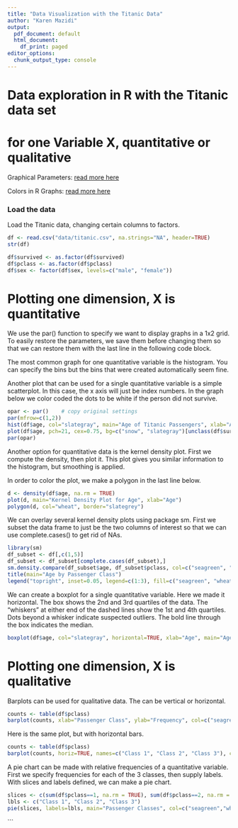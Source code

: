 ```yaml
---
title: "Data Visualization with the Titanic Data"
author: "Karen Mazidi"
output:
  pdf_document: default
  html_document:
    df_print: paged
editor_options:
  chunk_output_type: console
---
```

# Data exploration in R with the Titanic data set
# for one Variable X, quantitative or qualitative

Graphical Parameters: [read more here](https://www.statmethods.net/advgraphs/parameters.html)

Colors in R Graphs: [read more here](http://www.stat.columbia.edu/~tzheng/files/Rcolor.pdf)

### Load the data

Load the Titanic data, changing certain columns to factors.

```r
df <- read.csv("data/titanic.csv", na.strings="NA", header=TRUE)
str(df)

df$survived <- as.factor(df$survived)
df$pclass <- as.factor(df$pclass)
df$sex <- factor(df$sex, levels=c("male", "female"))
```

# Plotting one dimension, X is quantitative

We use the par() function to specify we want to display graphs in a 1x2 grid. To easily restore the parameters, we save them before changing them so that we can  restore them with the last line in the following code block.

The most common graph for one quantitative variable is the histogram. You can specify the bins but the bins that were created automatically seem fine.

Another plot that can be used for a single quantitative variable is a simple scatterplot. In this case, the x axis will just be index numbers. In the graph below we color coded the dots to be white if the person did not survive.

```r
opar <- par()    # copy original settings
par(mfrow=c(1,2))
hist(df$age, col="slategray", main="Age of Titanic Passengers", xlab="Age")
plot(df$age, pch=21, cex=0.75, bg=c("snow", "slategray")[unclass(df$survived)], ylab="Age", main="Age (White Deceased)")
par(opar)
```

Another option for quantitative data is the kernel density plot. First we compute the density, then plot it. This plot gives you similar information to the histogram, but smoothing is applied. 

In order to color the plot, we make a polygon in the last line below.

```r
d <- density(df$age, na.rm = TRUE)
plot(d, main="Kernel Density Plot for Age", xlab="Age")
polygon(d, col="wheat", border="slategrey")
```

We can overlay several kernel density plots using package sm. First we subset the data frame to just be the two columns of interest so that we can use complete.cases() to get rid of NAs. 

```r
library(sm)
df_subset <- df[,c(1,5)]
df_subset <- df_subset[complete.cases(df_subset),]
sm.density.compare(df_subset$age, df_subset$pclass, col=c("seagreen", "wheat", "sienna3"), lwd=2)
title(main="Age by Passenger Class")
legend("topright", inset=0.05, legend=c(1:3), fill=c("seagreen", "wheat", "sienna3"))
```

We can create a boxplot for a single quantitative variable. Here we made it horizontal. The box shows the 2nd and 3rd quartiles of the data. The "whiskers" at either end of the dashed lines show the 1st and 4th quartiles. Dots beyond a whisker indicate suspected outliers. The bold line through the box indicates the median.

```r
boxplot(df$age, col="slategray", horizontal=TRUE, xlab="Age", main="Age of Titanic Passengers")
```


# Plotting one dimension, X is qualitative

Barplots can be used for qualitative data. The can be vertical or horizontal.

```r
counts <- table(df$pclass)
barplot(counts, xlab="Passenger Class", ylab="Frequency", col=c("seagreen","wheat","sienna3"))
```

Here is the same plot, but with horizontal bars. 

```r
counts <- table(df$pclass)
barplot(counts, horiz=TRUE, names=c("Class 1", "Class 2", "Class 3"), col=c("seagreen","wheat","sienna3"), ylab="Passenger Class", xlab="Frequency")
```

A pie chart can be made with relative frequencies of a quantitative variable. First we specify frequencies for each of the 3 classes, then supply labels. With slices and labels defined, we can make a pie chart. 

```r
slices <- c(sum(df$pclass==1, na.rm = TRUE), sum(df$pclass==2, na.rm = TRUE), sum(df$pclass==3, na.rm = TRUE))
lbls <- c("Class 1", "Class 2", "Class 3")
pie(slices, labels=lbls, main="Passenger Classes", col=c("seagreen","wheat","sienna3"))
```



```


